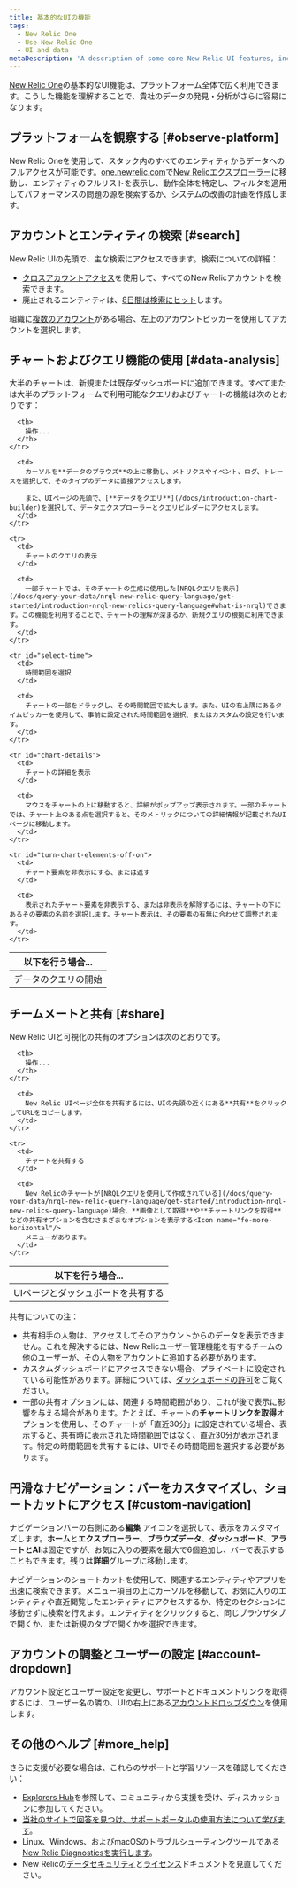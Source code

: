 ```yaml
---
title: 基本的なUIの機能
tags:
  - New Relic One
  - Use New Relic One
  - UI and data
metaDescription: 'A description of some core New Relic UI features, including chart features, search features, account selection, and more.'
---
```


[New Relic One](/docs/new-relic-one-overview)の基本的なUI機能は、プラットフォーム全体で広く利用できます。こうした機能を理解することで、貴社のデータの発見・分析がさらに容易になります。

## プラットフォームを観察する [#observe-platform]

New Relic Oneを使用して、スタック内のすべてのエンティティからデータへのフルアクセスが可能です。[one.newrelic.com](https://one.newrelic.com)で[New Relicエクスプローラー](/docs/new-relic-one/use-new-relic-one/core-concepts/entity-explorer-view-performance-across-apps-services-hosts)に移動し、エンティティのフルリストを表示し、動作全体を特定し、フィルタを適用してパフォーマンスの問題の源を検索するか、システムの改善の計画を作成します。

## アカウントとエンティティの検索 [#search]

New Relic UIの先頭で、主な検索にアクセスできます。検索についての詳細：

* [クロスアカウントアクセス](/docs/accounts/accounts-billing/general-account-settings/factors-affecting-access-features-data#account-access)を使用して、すべてのNew Relicアカウントを検索できます。
* 廃止されるエンティティは、[8日間は検索にヒット](/docs/new-relic-one-entity-explorer#data-retention)します。

組織に[複数のアカウント](/docs/accounts/accounts-billing/general-account-settings/factors-affecting-access-features-data)がある場合、左上のアカウントピッカーを使用してアカウントを選択します。

## チャートおよびクエリ機能の使用 [#data-analysis]

大半のチャートは、新規または既存ダッシュボードに追加できます。すべてまたは大半のプラットフォームで利用可能なクエリおよびチャートの機能は次のとおりです：

<table>
  <thead>
    <tr>
      <th width={250}>
        以下を行う場合...
      </th>

      <th>
        操作...
      </th>
    </tr>
  </thead>

  <tbody>
    <tr>
      <td>
        データのクエリの開始
      </td>

      <td>
        カーソルを**データのブラウズ**の上に移動し、メトリクスやイベント、ログ、トレースを選択して、そのタイプのデータに直接アクセスします。

        また、UIページの先頭で、[**データをクエリ**](/docs/introduction-chart-builder)を選択して、データエクスプローラーとクエリビルダーにアクセスします。
      </td>
    </tr>

    <tr>
      <td>
        チャートのクエリの表示
      </td>

      <td>
        一部チャートでは、そのチャートの生成に使用した[NRQLクエリを表示](/docs/query-your-data/nrql-new-relic-query-language/get-started/introduction-nrql-new-relics-query-language#what-is-nrql)できます。この機能を利用することで、チャートの理解が深まるか、新規クエリの根拠に利用できます。
      </td>
    </tr>

    <tr id="select-time">
      <td>
        時間範囲を選択
      </td>

      <td>
        チャートの一部をドラッグし、その時間範囲で拡大します。また、UIの右上隅にあるタイムピッカーを使用して、事前に設定された時間範囲を選択、またはカスタムの設定を行います。
      </td>
    </tr>

    <tr id="chart-details">
      <td>
        チャートの詳細を表示
      </td>

      <td>
        マウスをチャートの上に移動すると、詳細がポップアップ表示されます。一部のチャートでは、チャート上のある点を選択すると、そのメトリックについての詳細情報が記載されたUIページに移動します。
      </td>
    </tr>

    <tr id="turn-chart-elements-off-on">
      <td>
        チャート要素を非表示にする、または返す
      </td>

      <td>
        表示されたチャート要素を非表示する、または非表示を解除するには、チャートの下にあるその要素の名前を選択します。チャート表示は、その要素の有無に合わせて調整されます。
      </td>
    </tr>
  </tbody>
</table>

## チームメートと共有 [#share]

New Relic UIと可視化の共有のオプションは次のとおりです。

<table>
  <thead>
    <tr>
      <th width={250}>
        以下を行う場合...
      </th>

      <th>
        操作...
      </th>
    </tr>
  </thead>

  <tbody>
    <tr>
      <td id="permalink">
        UIページとダッシュボードを共有する
      </td>

      <td>
        New Relic UIページ全体を共有するには、UIの先頭の近くにある**共有**をクリックしてURLをコピーします。
      </td>
    </tr>

    <tr>
      <td>
        チャートを共有する
      </td>

      <td>
        New Relicのチャートが[NRQLクエリを使用して作成されている](/docs/query-your-data/nrql-new-relic-query-language/get-started/introduction-nrql-new-relics-query-language)場合、**画像として取得**や**チャートリンクを取得**などの共有オプションを含むさまざまなオプションを表示する<Icon name="fe-more-horizontal"/>
        メニューがあります。
      </td>
    </tr>
  </tbody>
</table>

共有についての注：

* 共有相手の人物は、アクセスしてそのアカウントからのデータを表示できません。これを解決するには、New Relicユーザー管理機能を有するチームの他のユーザーが、その人物をアカウントに追加する必要があります。
* カスタムダッシュボードにアクセスできない場合、プライベートに設定されている可能性があります。詳細については、[ダッシュボードの許可](/docs/query-your-data/explore-query-data/dashboards/introduction-dashboards#dashboards-permissions)をご覧ください。
* 一部の共有オプションには、関連する時間範囲があり、これが後で表示に影響を与える場合があります。たとえば、チャートの**チャートリンクを取得**オプションを使用し、そのチャートが「直近30分」に設定されている場合、表示すると、共有時に表示された時間範囲ではなく、直近30分が表示されます。特定の時間範囲を共有するには、UIでその時間範囲を選択する必要があります。

## 円滑なナビゲーション：バーをカスタマイズし、ショートカットにアクセス [#custom-navigation]

ナビゲーションバーの右側にある**編集** <Icon name="fe-edit-2"/>
アイコンを選択して、表示をカスタマイズします。**ホーム**と**エクスプローラー**、**ブラウズデータ**、**ダッシュボード**、**アラートとAI**は固定ですが、お気に入りの要素を最大で6個追加し、バーで表示することもできます。残りは**詳細**グループに移動します。

ナビゲーションのショートカットを使用して、関連するエンティティやアプリを迅速に検索できます。メニュー項目の上にカーソルを移動して、お気に入りのエンティティや直近閲覧したエンティティにアクセスするか、特定のセクションに移動せずに検索を行えます。エンティティをクリックすると、同じブラウザタブで開くか、または新規のタブで開くかを選択できます。

## アカウントの調整とユーザーの設定 [#account-dropdown]

アカウント設定とユーザー設定を変更し、サポートとドキュメントリンクを取得するには、ユーザー名の隣の、UIの右上にある[アカウントドロップダウン](/docs/using-new-relic/welcome-new-relic/get-started/glossary#account-dropdown)を使用します。

## その他のヘルプ [#more_help]

さらに支援が必要な場合は、これらのサポートと学習リソースを確認してください：

* [Explorers Hub](https://discuss.newrelic.com/)を参照して、コミュニティから支援を受け、ディスカッションに参加してください。
* [当社のサイトで回答を見つけ、サポートポータルの使用方法について学びます](/docs/using-new-relic/welcome-new-relic/get-started/find-help-use-support-portal)。
* Linux、Windows、およびmacOSのトラブルシューティングツールである[New Relic Diagnosticsを実行します](/docs/using-new-relic/cross-product-functions/troubleshooting/new-relic-diagnostics)。
* New Relicの[データセキュリティ](/docs/security)と[ライセンス](/docs/licenses)ドキュメントを見直してください。
